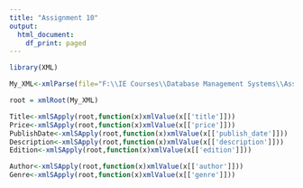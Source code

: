 ---
title: "Assignment 10"
output:
  html_document:
    df_print: paged
---


```{r}

library(XML)

My_XML<-xmlParse(file="F:\\IE Courses\\Database Management Systems\\Assignments\\Practicum 3\\pubmed_sample.xml")

root = xmlRoot(My_XML)

Title<-xmlSApply(root,function(x)xmlValue(x[['title']]))
Price<-xmlSApply(root,function(x)xmlValue(x[['price']]))
PublishDate<-xmlSApply(root,function(x)xmlValue(x[['publish_date']]))
Description<-xmlSApply(root,function(x)xmlValue(x[['description']]))
Edition<-xmlSApply(root,function(x)xmlValue(x[['edition']]))

Author<-xmlSApply(root,function(x)xmlValue(x[['author']]))
Genre<-xmlSApply(root,function(x)xmlValue(x[['genre']]))

```
